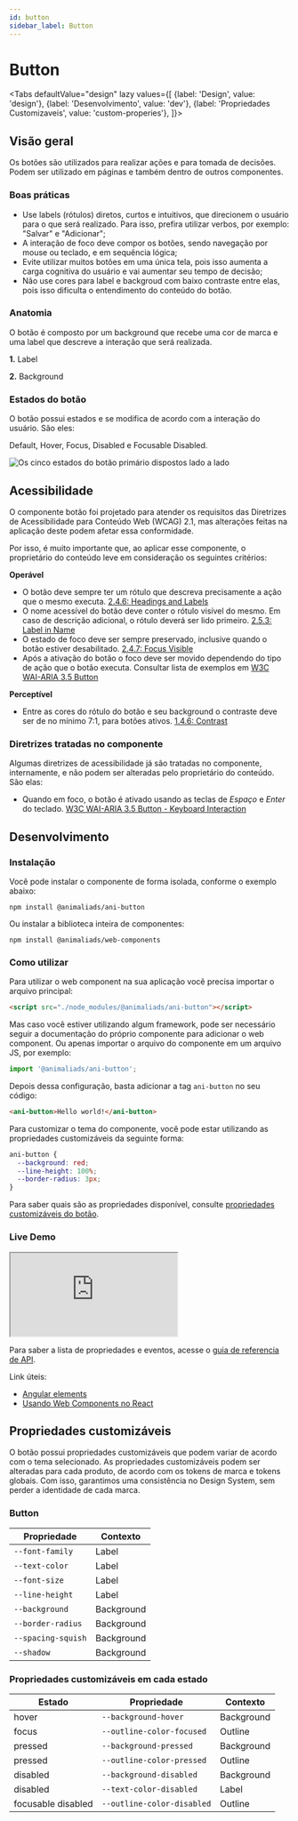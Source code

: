 ```yaml
---
id: button
sidebar_label: Button
---
```







# Button

<Tabs
  defaultValue="design"
  lazy
  values={[
    {label: 'Design', value: 'design'},
    {label: 'Desenvolvimento', value: 'dev'},
    {label: 'Propriedades Customizaveis', value: 'custom-properies'},
  ]}>

  <TabItem value="design">

## Visão geral

Os botões são utilizados para realizar ações e para tomada de decisões. Podem ser utilizado em páginas e também dentro de outros componentes.


<WebComponentReact />

### Boas práticas

- Use labels (rótulos) diretos, curtos e intuitivos, que direcionem o usuário para o que será realizado. Para isso, prefira utilizar verbos, por exemplo: "Salvar" e "Adicionar";
- A interação de foco deve compor os botões, sendo navegação por mouse ou teclado, e em sequência lógica;
- Evite utilizar muitos botões em uma única tela, pois isso aumenta a carga cognitiva do usuário e vai aumentar seu tempo de decisão;
- Não use cores para label e backgroud com baixo contraste entre elas, pois isso dificulta o entendimento do conteúdo do botão.

### Anatomia

O botão é composto por um background que recebe uma cor de marca e uma label que descreve a interação que será realizada.

<ButtonAnatomy />

**1.** Label

**2.** Background

### Estados do botão

O botão possui estados e se modifica de acordo com a interação do usuário. São eles:

Default, Hover, Focus, Disabled e Focusable Disabled.

<img src={button_states} alt="Os cinco estados do botão primário dispostos lado a lado" />

## Acessibilidade

O componente botão foi projetado para atender os requisitos das Diretrizes de Acessibilidade para Conteúdo Web (WCAG) 2.1, mas alterações feitas na aplicação deste podem afetar essa conformidade.

Por isso, é muito importante que, ao aplicar esse componente, o proprietário do conteúdo leve em consideração os seguintes critérios:

**Operável**

- O botão deve sempre ter um rótulo que descreva precisamente a ação que o mesmo executa. [2.4.6: Headings and Labels](https://www.w3.org/WAI/WCAG21/Understanding/headings-and-labels)
- O nome acessível do botão deve conter o rótulo visível do mesmo. Em caso de descrição adicional, o rótulo deverá ser lido primeiro. [2.5.3: Label in Name](https://www.w3.org/WAI/WCAG21/Understanding/label-in-name)
- O estado de foco deve ser sempre preservado, inclusive quando o botão estiver desabilitado. [2.4.7: Focus Visible](https://www.w3.org/WAI/WCAG21/Understanding/focus-visible)
- Após a ativação do botão o foco deve ser movido dependendo do tipo de ação que o botão executa. Consultar lista de exemplos em [W3C WAI-ARIA 3.5 Button](https://www.w3.org/TR/wai-aria-practices-1.1/#button)

**Perceptível**

- Entre as cores do rótulo do botão e seu background o contraste deve ser de no mínimo 7:1, para botões ativos. [1.4.6: Contrast](https://www.w3.org/WAI/WCAG21/Understanding/contrast-enhanced.html)

### Diretrizes tratadas no componente

Algumas diretrizes de acessibilidade já são tratadas no componente, internamente, e não podem ser alteradas pelo proprietário do conteúdo. São elas:

- Quando em foco, o botão é ativado usando as teclas de _Espaço_ e _Enter_ do teclado. [W3C WAI-ARIA 3.5 Button - Keyboard Interaction](https://www.w3.org/TR/wai-aria-practices-1.1/#keyboard-interaction-3)

</TabItem>

<TabItem value="dev">

## Desenvolvimento

### Instalação

Você pode instalar o componente de forma isolada, conforme o exemplo abaixo:

```
npm install @animaliads/ani-button
```

Ou instalar a biblioteca inteira de componentes:

```
npm install @animaliads/web-components
```

### Como utilizar

Para utilizar o web component na sua aplicação você precisa importar o arquivo principal:

```html title="html"
<script src="./node_modules/@animaliads/ani-button"></script>
```

Mas caso você estiver utilizando algum framework, pode ser necessário seguir a documentação do próprio
componente para adicionar o web component. Ou apenas importar o arquivo do componente
em um arquivo JS, por exemplo:

```javascript title="javascript"
import '@animaliads/ani-button';
```

Depois dessa configuração, basta adicionar a tag `ani-button` no seu código:

```html title="html"
<ani-button>Hello world!</ani-button>
```

Para customizar o tema do componente, você pode estar utilizando as propriedades customizáveis
da seguinte forma:

```css title="css"
ani-button {
  --background: red;
  --line-height: 100%;
  --border-radius: 3px;
}
```

Para saber quais são as propriedades disponível, consulte [propriedades customizáveis do botão](#propriedades-customizáveis).

### Live Demo

<iframe
  src="https://codesandbox.io/embed/ani-button-ofjep?fontsize=14&hidenavigation=1&theme=dark"
  style={{
    width: '90%',
    height: '500px',
    border: 'solid 1px black',
    borderRadius: '4px',
    overflow: 'hidden',
  }}
  title="ani-button"
  allow="accelerometer; ambient-light-sensor; camera; encrypted-media; geolocation; gyroscope; hid; microphone; midi; payment; usb; vr; xr-spatial-tracking"
  sandbox="allow-forms allow-modals allow-popups allow-presentation allow-same-origin allow-scripts"
></iframe>

Para saber a lista de propriedades e eventos, acesse o [guia de referencia de API](/docs/api-button--sample).

Link úteis:

- [Angular elements](https://angular.io/guide/elements)
- [Usando Web Components no React](https://pt-br.reactjs.org/docs/web-components.html)

</TabItem>

  <TabItem value="custom-properies">

## Propriedades customizáveis

O botão possui propriedades customizáveis que podem variar de acordo com o tema selecionado. As propriedades customizáveis podem ser alteradas para cada produto, de acordo com os tokens de marca e tokens globais. Com isso, garantimos uma consistência no Design System, sem perder a identidade de cada marca.

### Button

| Propriedade        | Contexto   |
| ------------------ | ---------- |
| `--font-family`    | Label      |
| `--text-color`     | Label      |
| `--font-size`      | Label      |
| `--line-height`    | Label      |
| `--background`     | Background |
| `--border-radius`  | Background |
| `--spacing-squish` | Background |
| `--shadow`         | Background |

### Propriedades customizáveis em cada estado

| Estado             | Propriedade                | Contexto   |
| ------------------ | -------------------------- | ---------- |
| hover              | `--background-hover`       | Background |
| focus              | `--outline-color-focused`  | Outline    |
| pressed            | `--background-pressed`     | Background |
| pressed            | `--outline-color-pressed`  | Outline    |
| disabled           | `--background-disabled`    | Background |
| disabled           | `--text-color-disabled`    | Label      |
| focusable disabled | `--outline-color-disabled` | Outline    |

</TabItem>
</Tabs>